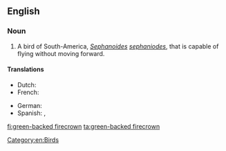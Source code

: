 ==English==
{{wikipedia|Green-backed Firecrown}}

===Noun===
{{en-noun|head=[[green]]-[[backed]] [[firecrown]]}}

# A bird of South-America, ''[[Sephanoides]] [[sephaniodes]]'', that is capable of flying without moving forward.

====Translations====
{{trans-top|''Sephanoides sephaniodes''}}
* Dutch: {{t+|nl|kolibrie|m}}
* French: {{t+|fr|colibri|m}}
{{trans-mid}}
* German: {{t|de|Chile-Kolibri|m}}
* Spanish: {{t+|es|picaflor|m}}, {{t+|es|colibrí|m}}
{{trans-bottom}}

[[Category:en:Birds]]

[[fi:green-backed firecrown]]
[[ta:green-backed firecrown]]